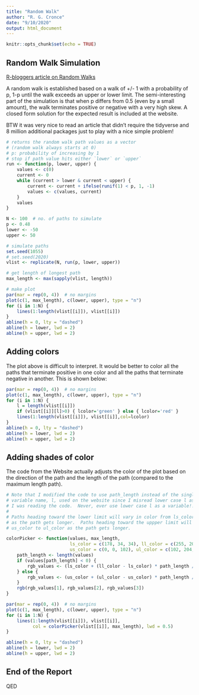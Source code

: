 ```yaml
---
title: "Random Walk"
author: "R. G. Cronce"
date: "9/10/2020"
output: html_document
---
```


```r
knitr::opts_chunk$set(echo = TRUE)
```

## Random Walk Simulation

[R-bloggers article on Random Walks](https://www.r-bloggers.com/simulating-paths-from-a-random-walk)

A random walk is established based on a walk of +/- 1 with a probability of p, 1-p until the
walk exceeds an upper or lower limit.  The semi-interesting part of the simulation is that
when p differs from 0.5 (even by a small amount), the walk terminates positive or negative
with a very high skew.  A closed form solution for the expected result is included at the
website.

BTW it was very nice to read an article that didn't require the tidyverse and 8 million additional
packages just to play with a nice simple problem!


```r

# returns the random walk path values as a vector 
# (random walk always starts at 0)
# p: probability of increasing by 1
# stop if path value hits either `lower` or `upper`
run <- function(p, lower, upper) {
    values <- c(0)
    current <- 0
    while (current > lower & current < upper) {
        current <- current + ifelse(runif(1) < p, 1, -1)
        values <- c(values, current)
    }
    values
}

N <- 100  # no. of paths to simulate
p <- 0.48
lower <- -50
upper <- 50

# simulate paths
set.seed(1055)
# set.seed(2020)
vlist <- replicate(N, run(p, lower, upper))

# get length of longest path
max_length <- max(sapply(vlist, length))

# make plot
par(mar = rep(0, 4))  # no margins
plot(c(1, max_length), c(lower, upper), type = "n")
for (i in 1:N) {
    lines(1:length(vlist[[i]]), vlist[[i]])
}
abline(h = 0, lty = "dashed")
abline(h = lower, lwd = 2)
abline(h = upper, lwd = 2)

```

## Adding colors

The plot above is difficult to interpret.  It would be better to color all the paths
that terminate positive in one color and all the paths that terminate negative in
another.  This is shown below:

```r
par(mar = rep(0, 4))  # no margins
plot(c(1, max_length), c(lower, upper), type = "n")
for (i in 1:N) {
    l = length(vlist[[i]])
    if (vlist[[i]][l]>0) { lcolor='green' } else { lcolor='red' }
    lines(1:length(vlist[[i]]), vlist[[i]],col=lcolor)
}
abline(h = 0, lty = "dashed")
abline(h = lower, lwd = 2)
abline(h = upper, lwd = 2)

```


## Adding shades of color

The code from the Website actually adjusts the color of the plot based on the direction
of the path and the length of the path (compared to the maximum length path).

```r

# Note that I modified the code to use path_length instead of the single character
# variable name, l, used on the website since I misread lower case l as digit 1 when
# I was reading the code.  Never, ever use lower case l as a variable!!!
#
# Paths heading toward the lower limit will vary in color from ls_color to ll_color
# as the path gets longer.  Paths heading toward the uppper limit will vary from
# us_color to ul_color as the path gets longer.

colorPicker <- function(values, max_length,
                        ls_color = c(178, 34, 34), ll_color = c(255, 204, 0),
                        us_color = c(0, 0, 102), ul_color = c(102, 204, 225)) {
    path_length <- length(values)
    if (values[path_length] < 0) {
        rgb_values <- (ls_color + (ll_color - ls_color) * path_length / max_length) / 255
    } else {
        rgb_values <- (us_color + (ul_color - us_color) * path_length / max_length) / 255
    }
    rgb(rgb_values[1], rgb_values[2], rgb_values[3])
}

par(mar = rep(0, 4))  # no margins
plot(c(1, max_length), c(lower, upper), type = "n")
for (i in 1:N) {
    lines(1:length(vlist[[i]]), vlist[[i]], 
          col = colorPicker(vlist[[i]], max_length), lwd = 0.5)
}

abline(h = 0, lty = "dashed")
abline(h = lower, lwd = 2)
abline(h = upper, lwd = 2)

```


## End of the Report

QED
